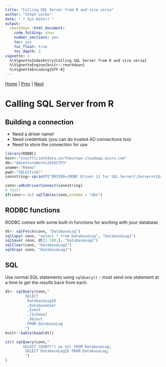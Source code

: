 ```yaml
---
title: "Calling SQL Server from R and vice versa"
author: "Steph Locke"
date: "`r Sys.Date()`"
output: 
  rmarkdown::html_document: 
    code_folding: show
    number_sections: yes
    toc: yes
    toc_float: true
    toc_depth: 2
vignette: >
  %\VignetteIndexEntry{Calling SQL Server from R and vice versa}
  %\VignetteEngine{knitr::rmarkdown}
  %\VignetteEncoding{UTF-8}
---
```


[Home](index.html) | [Prev](DataViz.html) | [Next]()

# Calling SQL Server from R {.tabset}

## Building a connection
- Need a driver name!
- Need credentials (you can do trusted AD connections too)
- Need to store the connection for use
```r
library(RODBC)
host<-"Insufficientdata.northeurope.cloudapp.azure.com"
db<-"AdventureWorks2016CTP3"
uname<-"Rdemo"
pwd<-"SQLbits16!"
connstring<-sprintf("DRIVER={ODBC Driver 11 for SQL Server};Server=%1$s;Database=%2$s;Uid=%3$s;Pwd=%4$s;",host,db,uname,pwd)

conn<-odbcDriverConnect(connstring)
# Test!
if(conn!=-1L) sqlTables(conn,schema = "dbo")
```

## RODBC functions
RODBC comes with some built-in functions for working with your database
```r
dt<- sqlFetch(conn, "DatabaseLog")
sqlCopy( conn, "select * from DatabaseLog", "DatabaseLog2")
sqlSave( conn, dt[1:100,], "DatabaseLog2")
sqlClear(conn, "DatabaseLog2")
sqlDrop( conn, "DatabaseLog2")
```

## SQL
Use normal SQL statements using `sqlQuery()` - must send one statement at a time to get the results back from each.

```r
dt<- sqlQuery(conn,"
         SELECT 
          DatabaseLogID
          ,DatabaseUser
          ,Event
          ,[Schema]
          ,Object
          FROM DatabaseLog
         ")
knitr::kable(head(dt))
```


```r
str( sqlQuery(conn,"
        SELECT COUNT(*) as Vol FROM DatabaseLog;
         SELECT DatabaseLogID FROM DatabaseLog;
         ")
)
```

